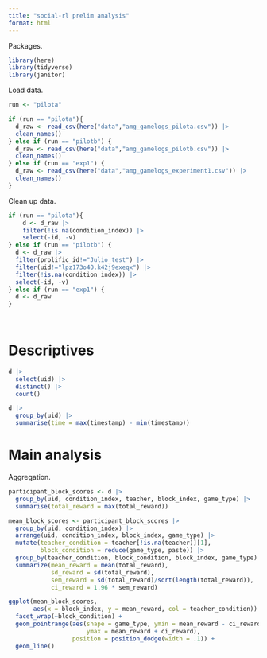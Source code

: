```yaml
---
title: "social-rl prelim analysis"
format: html
---
```


Packages.

```r
library(here)
library(tidyverse)
library(janitor)
```

Load data. 

```r
run <- "pilota"
```

```r
if (run == "pilota"){
  d_raw <- read_csv(here("data","amg_gamelogs_pilota.csv")) |>
  clean_names() 
} else if (run == "pilotb") {
  d_raw <- read_csv(here("data","amg_gamelogs_pilotb.csv")) |>
  clean_names() 
} else if (run == "exp1") {
  d_raw <- read_csv(here("data","amg_gamelogs_experiment1.csv")) |>
  clean_names() 
}

```
Clean up data. 

```r
if (run == "pilota"){
    d <- d_raw |>
    filter(!is.na(condition_index)) |>
    select(-id, -v)
} else if (run == "pilotb") { 
  d <- d_raw |>
  filter(prolific_id!="Julio_test") |>
  filter(uid!="lpz173o40.k42j9exeqx") |>
  filter(!is.na(condition_index)) |>
  select(-id, -v)
} else if (run == "exp1") { 
  d <- d_raw
}

  
```


# Descriptives

```r
d |>
  select(uid) |>
  distinct() |>
  count()
```
```r
d |>
  group_by(uid) |>
  summarise(time = max(timestamp) - min(timestamp))
```


# Main analysis

Aggregation. 


```r
participant_block_scores <- d |> 
  group_by(uid, condition_index, teacher, block_index, game_type) |>
  summarise(total_reward = max(total_reward))
```

```r
mean_block_scores <- participant_block_scores |>
  group_by(uid, condition_index) |>
  arrange(uid, condition_index, block_index, game_type) |>
  mutate(teacher_condition = teacher[!is.na(teacher)][1], 
         block_condition = reduce(game_type, paste)) |>
  group_by(teacher_condition, block_condition, block_index, game_type) |>
  summarize(mean_reward = mean(total_reward),
            sd_reward = sd(total_reward), 
            sem_reward = sd(total_reward)/sqrt(length(total_reward)),
            ci_reward = 1.96 * sem_reward)
```


```r
ggplot(mean_block_scores, 
       aes(x = block_index, y = mean_reward, col = teacher_condition)) +
  facet_wrap(~block_condition) + 
  geom_pointrange(aes(shape = game_type, ymin = mean_reward - ci_reward, 
                      ymax = mean_reward + ci_reward), 
                  position = position_dodge(width = .1)) +
  geom_line()
```

